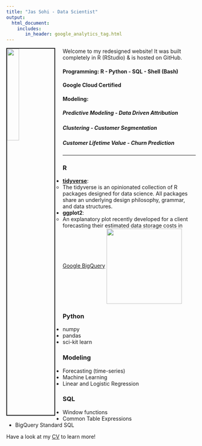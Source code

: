 ```yaml
---
title: "Jas Sohi - Data Scientist"
output: 
  html_document:
    includes:
       in_header: google_analytics_tag.html
---
```


<link rel="stylesheet" href="styles.css" type="text/css">
<!--<img src="images/mountain.jpeg" style="height:25%; width:25%" align="top">-->

<img src="images/headshot.jpeg" style="width:25%; border:2px solid; margin-right: 20px" align="left">

Welcome to my redesigned website! It was built completely in R (RStudio) & is hosted on GitHub.

<div style="text-align: left">
#### Programming:  R - Python - SQL - Shell (Bash)
#### Google Cloud Certified 
#### **Modeling:**
##### Predictive Modeling - Data Driven Attribution
##### Clustering - Customer Segmentation
##### Customer Lifetime Value - Churn Prediction
</div>

<div>
<!--<br>-->
<hr>

### R

* [**tidyverse**](https://www.tidyverse.org/):
  * The tidyverse is an opinionated collection of R packages designed for data science. All packages share an underlying design philosophy, grammar, and data structures.

* **ggplot2**: 
  * An explanatory plot recently developed for a client forecasting their estimated data storage costs in [Google BigQuery](https://cloud.google.com/bigquery/)
[<img src="images/ggplot2.jpg" width="200" align="center"/>](images/ggplot2.jpg)

### Python

* numpy
* pandas
* sci-kit learn 

### Modeling

* Forecasting (time-series)
* Machine Learning
* Linear and Logistic Regression

### SQL

* Window functions
* Common Table Expressions
* BigQuery Standard SQL

Have a look at my [CV](https://docs.google.com/document/d/140V8w_9ULxasPt1undqa-iB3GUzr14LRm5vrmcpMCF4/edit#heading=h.8v78y56onko) to learn more! 
</div>